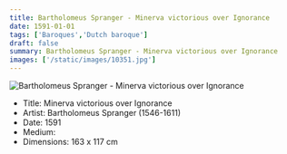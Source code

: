 ```yaml
---
title: Bartholomeus Spranger - Minerva victorious over Ignorance
date: 1591-01-01
tags: ['Baroques','Dutch baroque']
draft: false
summary: Bartholomeus Spranger - Minerva victorious over Ignorance
images: ['/static/images/10351.jpg']
---
```


![Bartholomeus Spranger - Minerva victorious over Ignorance](/static/images/10351.jpg)

* Title: Minerva victorious over Ignorance
* Artist: Bartholomeus Spranger (1546-1611)
* Date: 1591
* Medium: 
* Dimensions: 163 x 117 cm


